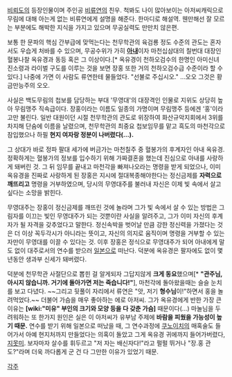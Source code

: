[[비뢰도]]의 등장인물이며 주인공 [[비류연]]의 친우. 척봐도 나이 많아보이는 아저씨캐릭으로 무림에 대해 아는게 없는 비류연에게 설명을 해준다. 한마디로 해설역. 웬만해선 잘 모르는 부분에도 해박한 지식을 가지고 있으며 무공실력도 만만치 않은편. 

보통 한 문파의 핵심 간부급에 맞먹는다는 천무학관의 육검룡 정도 수준의 관도는 혼자서도 우습게 처바를 수 있으며, 무공수위가 가히 '''[[아내]]'''이자 마천십삼대의 칠번대 대장인 혈봉나찰 옥유경과 동등 혹은 그 이상이다.[* 옥유경이 천하오검수의 한명인 아미신녀 진소령과 라이벌 구도를 이루는 것을 보면 장홍 또한 거의 천하오검수급 수준이라 할 수 있다.] 나중에 가면 이 사람도 류연한테 물들었다. "선불로 주십시오." …오오 그것은 황금만능주의 오오. 

사실은 백도무림의 첩보를 담당하는 부대 '무영대'의 대장격인 인물로 지위도 상당히 높아 무림맹주 직속급이다. 장홍이라는 이름도 일종의 가명이며 무림맹주 등에겐 '홍'이라고만 불린다. 일반 대원이던 시절 천무학관의 관도로 위장하여 화산규악지회에서 3위를 차지해 단숨에 이름을 날렸으며, 천무학관의 최중요 첩보임무를 맡고 흑도의 마천각으로 잠입했으나 하필 '''현지 여자랑 정분이 나버렸다(…).''' 

그 상대가 바로 정파 팔대 세가에 버금가는 마천칠주 중 혈봉가의 후계자인 아내 옥유경. 정확하게는 혈봉가의 정보를 입수하기 위해 가짜결혼을 했는데 진심으로 아내를 사랑하게 돼버린 것. 그 뒤 임무를 끝내고 마천각을 빠져나오라는 명령을 받게 되었으나, 이미 옥유경을 진짜로 사랑하게 된 장홍은 지시에 절대복종해야한다는 정신금제를 '''자력으로 깨뜨리고''' 명령을 거부하였으며, 당시의 무영대주를 불러내 자신은 이제 빛 속에서 살고 싶다는 소망을 밝힌다. 

무영대주는 장홍이 정신금제를 깨뜨린 것에 놀라며 그가 빛 속에서 살 수 있는 방법은 그림자를 이끄는 빛인 무영대주가 되는 것뿐이란 사실을 알려주고, 그가 이미 자신의 후계자가 될 자격을 갖추었다고 말한다. 정신속박을 벗어날 만큼 강한 정신력을 가졌다는 것은 더 이상 꼭두각시가 아니라는 뜻이고, 자신의 의지로 움직이며 명령을 거부할 수 있는 자만이 무영대를 이끌 수 있다는 것. 이후 장홍은 정식으로 무영대주가 되어 아내에게 말도 없이 대주로서의 연수를 받으러 [[일본]]으로 떠난다. 덕분에 옥유경은 팔자에도 없이 몇년동안 생과부 신세가 돼버렸다. 

덕분에 천무학관 사절단으로 뽑힌 걸 알게되자 그답지않게 '''크게 동요'''했으며[* '''"관주님, 아시지 않습니까. 거기에 돌아가면 저는 죽습니다!"'''], 마천각에 돌아왔을때는 슬슬 눈치를 보고 다녔다. ~~그리고 뒷풀이 자리에서 류연은 "앗, 저기 '''형수님'''이!"하면서 홍을 놀려먹었다.~~ 더불어 가슴을 매우 좋아하는 에로 아저씨. 그가 옥유경에게 반한 가장 큰 이유는 '''[wiki:"미유" 부인의 크기와 모양 등을 다 갖춘 가슴]''' 때문이다(…)  마눌님을 두려워하는 또 한가지 원인은  실은 이 아저씨가 유부남 주제에 '''바람을 피웠을 가능성이 높기 때문.''' 연수를 받기 위해 일본으로 떠났을 때, 그 연수과정에 [[쿠노이치]]의 매혹술도 들어가서 아예 현지처까지 만들었다는 의혹이 돌았고 그게 옥유경 귀에까지 들어가버렸다, [[지못미]]. 보자마자 살수를 휘두르고 "저 자는 배신자다!"라고 펄펄 뛰거나 "장.홍 관도?"라며 더욱 까다롭게 군 건 다 그만한 이유가 있었기 때문. 

[[각주]]
